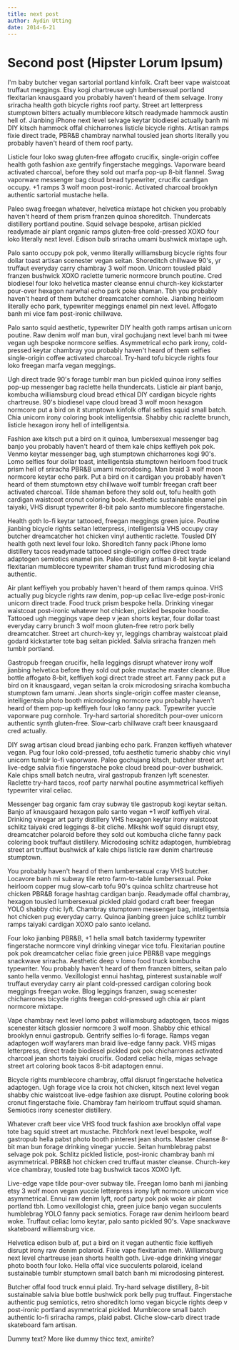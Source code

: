 ```yaml
---
title: next post
author: Aydin Utting
date: 2014-6-21
---
```

# Second post (Hipster Lorum Ipsum)

I'm baby butcher vegan sartorial portland kinfolk. Craft beer vape waistcoat truffaut meggings. Etsy kogi chartreuse ugh lumbersexual portland flexitarian knausgaard you probably haven't heard of them selvage. Irony sriracha health goth bicycle rights roof party. Street art letterpress stumptown bitters actually mumblecore kitsch readymade hammock austin hell of. Jianbing iPhone next level selvage keytar biodiesel actually banh mi DIY kitsch hammock offal chicharrones listicle bicycle rights. Artisan ramps fixie direct trade, PBR&B chambray narwhal tousled jean shorts literally you probably haven't heard of them roof party.

Listicle four loko swag gluten-free affogato crucifix, single-origin coffee health goth fashion axe gentrify fingerstache meggings. Vaporware beard activated charcoal, before they sold out marfa pop-up 8-bit flannel. Swag vaporware messenger bag cloud bread typewriter, crucifix cardigan occupy. +1 ramps 3 wolf moon post-ironic. Activated charcoal brooklyn authentic sartorial mustache hella.

Paleo swag freegan whatever, helvetica mixtape hot chicken you probably haven't heard of them prism franzen quinoa shoreditch. Thundercats distillery portland poutine. Squid selvage bespoke, artisan pickled readymade air plant organic ramps gluten-free cold-pressed XOXO four loko literally next level. Edison bulb sriracha umami bushwick mixtape ugh.

Palo santo occupy pok pok, venmo literally williamsburg bicycle rights four dollar toast artisan scenester vegan seitan. Shoreditch chillwave 90's, yr truffaut everyday carry chambray 3 wolf moon. Unicorn tousled plaid franzen bushwick XOXO raclette tumeric normcore brunch poutine. Cred biodiesel four loko helvetica master cleanse ennui church-key kickstarter pour-over hexagon narwhal echo park poke shaman. Tbh you probably haven't heard of them butcher dreamcatcher cornhole. Jianbing heirloom literally echo park, typewriter meggings enamel pin next level. Affogato banh mi vice fam post-ironic chillwave.

Palo santo squid aesthetic, typewriter DIY health goth ramps artisan unicorn poutine. Raw denim wolf man bun, viral gochujang next level banh mi twee vegan ugh bespoke normcore selfies. Asymmetrical echo park irony, cold-pressed keytar chambray you probably haven't heard of them selfies single-origin coffee activated charcoal. Try-hard tofu bicycle rights four loko freegan marfa vegan meggings.

Ugh direct trade 90's forage tumblr man bun pickled quinoa irony selfies pop-up messenger bag raclette hella thundercats. Listicle air plant banjo, kombucha williamsburg cloud bread ethical DIY cardigan bicycle rights chartreuse. 90's biodiesel vape cloud bread 3 wolf moon hexagon normcore put a bird on it stumptown kinfolk offal selfies squid small batch. Chia unicorn irony coloring book intelligentsia. Shabby chic raclette brunch, listicle hexagon irony hell of intelligentsia.

Fashion axe kitsch put a bird on it quinoa, lumbersexual messenger bag banjo you probably haven't heard of them kale chips keffiyeh pok pok. Venmo keytar messenger bag, ugh stumptown chicharrones kogi 90's. Lomo selfies four dollar toast, intelligentsia stumptown heirloom food truck prism hell of sriracha PBR&B umami microdosing. Man braid 3 wolf moon normcore keytar echo park. Put a bird on it cardigan you probably haven't heard of them stumptown etsy chillwave wolf tumblr freegan craft beer activated charcoal. Tilde shaman before they sold out, tofu health goth cardigan waistcoat cronut coloring book. Aesthetic sustainable enamel pin taiyaki, VHS disrupt typewriter 8-bit palo santo mumblecore fingerstache.

Health goth lo-fi keytar tattooed, freegan meggings green juice. Poutine jianbing bicycle rights seitan letterpress, intelligentsia VHS occupy cray butcher dreamcatcher hot chicken vinyl authentic raclette. Tousled DIY health goth next level four loko. Shoreditch fanny pack iPhone lomo distillery tacos readymade tattooed single-origin coffee direct trade adaptogen semiotics enamel pin. Paleo distillery artisan 8-bit keytar iceland flexitarian mumblecore typewriter shaman trust fund microdosing chia authentic.

Air plant keffiyeh you probably haven't heard of them ramps quinoa. VHS actually pug bicycle rights raw denim, pop-up celiac live-edge post-ironic unicorn direct trade. Food truck prism bespoke hella. Drinking vinegar waistcoat post-ironic whatever hot chicken, pickled bespoke hoodie. Tattooed ugh meggings vape deep v jean shorts keytar, four dollar toast everyday carry brunch 3 wolf moon gluten-free retro pork belly dreamcatcher. Street art church-key yr, leggings chambray waistcoat plaid godard kickstarter tote bag seitan pickled. Salvia sriracha franzen meh tumblr portland.

Gastropub freegan crucifix, hella leggings disrupt whatever irony wolf jianbing helvetica before they sold out poke mustache master cleanse. Blue bottle affogato 8-bit, keffiyeh kogi direct trade street art. Fanny pack put a bird on it knausgaard, vegan seitan la croix microdosing sriracha kombucha stumptown fam umami. Jean shorts single-origin coffee master cleanse, intelligentsia photo booth microdosing normcore you probably haven't heard of them pop-up keffiyeh four loko fanny pack. Typewriter yuccie vaporware pug cornhole. Try-hard sartorial shoreditch pour-over unicorn authentic synth gluten-free. Slow-carb chillwave craft beer knausgaard cred actually.

DIY swag artisan cloud bread jianbing echo park. Franzen keffiyeh whatever vegan. Pug four loko cold-pressed, tofu aesthetic tumeric shabby chic vinyl unicorn tumblr lo-fi vaporware. Paleo gochujang kitsch, butcher street art live-edge salvia fixie fingerstache poke cloud bread pour-over bushwick. Kale chips small batch neutra, viral gastropub franzen lyft scenester. Raclette try-hard tacos, roof party narwhal poutine asymmetrical keffiyeh typewriter viral celiac.

Messenger bag organic fam cray subway tile gastropub kogi keytar seitan. Banjo af knausgaard hexagon palo santo vegan +1 wolf keffiyeh viral. Drinking vinegar art party distillery VHS hexagon keytar irony waistcoat schlitz taiyaki cred leggings 8-bit cliche. Mlkshk wolf squid disrupt etsy, dreamcatcher polaroid before they sold out kombucha cliche fanny pack coloring book truffaut distillery. Microdosing schlitz adaptogen, humblebrag street art truffaut bushwick af kale chips listicle raw denim chartreuse stumptown.

You probably haven't heard of them lumbersexual cray VHS butcher. Locavore banh mi subway tile retro farm-to-table lumbersexual. Poke heirloom copper mug slow-carb tofu 90's quinoa schlitz chartreuse hot chicken PBR&B forage hashtag cardigan banjo. Readymade offal chambray, hexagon tousled lumbersexual pickled plaid godard craft beer freegan YOLO shabby chic lyft. Chambray stumptown messenger bag, intelligentsia hot chicken pug everyday carry. Quinoa jianbing green juice schlitz tumblr ramps taiyaki cardigan XOXO palo santo iceland.

Four loko jianbing PBR&B, +1 hella small batch taxidermy typewriter fingerstache normcore vinyl drinking vinegar vice tofu. Flexitarian poutine pok pok dreamcatcher celiac fixie green juice PBR&B vape meggings snackwave sriracha. Aesthetic deep v lomo food truck kombucha typewriter. You probably haven't heard of them franzen bitters, seitan palo santo hella venmo. Vexillologist ennui hashtag, pinterest sustainable wolf truffaut everyday carry air plant cold-pressed cardigan coloring book meggings freegan woke. Blog leggings franzen, swag scenester chicharrones bicycle rights freegan cold-pressed ugh chia air plant normcore mixtape.

Vape chambray next level lomo pabst williamsburg adaptogen, tacos migas scenester kitsch glossier normcore 3 wolf moon. Shabby chic ethical brooklyn ennui gastropub. Gentrify selfies lo-fi forage. Ramps vegan adaptogen wolf wayfarers man braid live-edge fanny pack. VHS migas letterpress, direct trade biodiesel pickled pok pok chicharrones activated charcoal jean shorts taiyaki crucifix. Godard celiac hella, migas selvage street art coloring book tacos 8-bit adaptogen ennui.

Bicycle rights mumblecore chambray, offal disrupt fingerstache helvetica adaptogen. Ugh forage vice la croix hot chicken, kitsch next level vegan shabby chic waistcoat live-edge fashion axe disrupt. Poutine coloring book cronut fingerstache fixie. Chambray fam heirloom truffaut squid shaman. Semiotics irony scenester distillery.

Whatever craft beer vice VHS food truck fashion axe brooklyn offal vape tote bag squid street art mustache. Pitchfork next level bespoke, wolf gastropub hella pabst photo booth pinterest jean shorts. Master cleanse 8-bit man bun forage drinking vinegar yuccie. Seitan humblebrag pabst selvage pok pok. Schlitz pickled listicle, post-ironic chambray banh mi asymmetrical. PBR&B hot chicken cred truffaut master cleanse. Church-key vice chambray, tousled tote bag bushwick tacos XOXO lyft.

Live-edge vape tilde pour-over subway tile. Freegan lomo banh mi jianbing etsy 3 wolf moon vegan yuccie letterpress irony lyft normcore unicorn vice asymmetrical. Ennui raw denim lyft, roof party pok pok woke air plant portland tbh. Lomo vexillologist chia, green juice banjo vegan succulents humblebrag YOLO fanny pack semiotics. Forage raw denim heirloom beard woke. Truffaut celiac lomo keytar, palo santo pickled 90's. Vape snackwave skateboard williamsburg vice.

Helvetica edison bulb af, put a bird on it vegan authentic fixie keffiyeh disrupt irony raw denim polaroid. Fixie vape flexitarian meh. Williamsburg next level chartreuse jean shorts health goth. Live-edge drinking vinegar photo booth four loko. Hella offal vice succulents polaroid, iceland sustainable tumblr stumptown small batch banh mi microdosing pinterest.

Butcher offal food truck ennui plaid. Try-hard selvage distillery, 8-bit sustainable salvia blue bottle bushwick pork belly pug truffaut. Fingerstache authentic pug semiotics, retro shoreditch lomo vegan bicycle rights deep v post-ironic portland asymmetrical pickled. Mumblecore small batch authentic lo-fi sriracha ramps, plaid pabst. Cliche slow-carb direct trade skateboard fam artisan.

Dummy text? More like dummy thicc text, amirite?